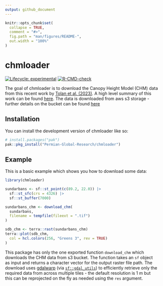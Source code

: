 ```yaml
---
output: github_document
---
```


<!-- README.md is generated from README.Rmd. Please edit that file -->

```r
knitr::opts_chunk$set(
  collapse = TRUE,
  comment = "#>",
  fig.path = "man/figures/README-",
  out.width = "100%"
)
```

# chmloader

<!-- badges: start -->
[![Lifecycle: experimental](https://img.shields.io/badge/lifecycle-experimental-orange.svg)](https://lifecycle.r-lib.org/articles/stages.html#experimental)
[![R-CMD-check](https://github.com/Permian-Global-Research/chmloader/actions/workflows/R-CMD-check.yaml/badge.svg)](https://github.com/Permian-Global-Research/chmloader/actions/workflows/R-CMD-check.yaml)
<!-- badges: end -->

The goal of chmloader is to download the Canopy Height Model (CHM) data from 
this recent work by [Tolan et al. (2023)](https://www.sciencedirect.com/science/article/pii/S003442572300439X). 
A high level summary of this work can be found [here](https://sustainability.fb.com/blog/2024/04/22/using-artificial-intelligence-to-map-the-earths-forests/).
The data is downloaded from aws s3 storage - further details on the bucket can
be found [here](https://registry.opendata.aws/dataforgood-fb-forests/)

## Installation

You can install the development version of chmloader like so:

``` r
# install.packages("pak")
pak::pkg_install("Permian-Global-Research/chmloader")
```

## Example

This is a basic example which shows you how to download some data:

```r
library(chmloader)

sundarbans <- sf::st_point(c(89.2, 22.0)) |>
  sf::st_sfc(crs = 4326) |>
  sf::st_buffer(7000)

sundarbans_chm <- download_chm(
  sundarbans,
  filename = tempfile(fileext = ".tif")
)

sdb_chm <- terra::rast(sundarbans_chm)
terra::plot(sdb_chm,
  col = hcl.colors(256, "Greens 3", rev = TRUE)
)
```

This package has only the one exported function `download_chm` which downloads the CHM
data from s3 bucket. The function takes an `sf` object as input and
returns a character vector for the output raster file path. The download uses
[gdalwarp](https://gdal.org/programs/gdalwarp.html) (via 
[`sf::gdal_utils`](https://r-spatial.github.io/sf/reference/gdal_utils.html)) to 
efficiently retrieve only the required data  from across multiple tiles - the 
default resolution is 1 m but this can be reprojected on the fly as needed using 
the `res` argument. 
